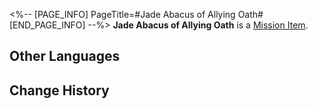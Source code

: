 <%-- [PAGE_INFO]
PageTitle=#Jade Abacus of Allying Oath#
[END_PAGE_INFO] --%>
{{Item Infobox
|id          = 140281
|image       = Item Jade Abacus of Allying Oath.png{{subst:void|<!--$UPLOAD:<<SpriteOutput/ItemFigures/140281.png>-<Item Jade Abacus of Allying Oath.png>-<Item Icons>>-->}}
|type        = Mission Item
|invCategory = Missions
|rarity      = 5
|effect      = 
|description = One half of the jade abacus of allying oath gifted to you by Jing Yuan. Hold on to the jade abacus and send out information, and the other half will immediately receive it. No matter the distance, the Luofu Cloud Knights will surely arrive at your side and carry out your request.
}}
'''Jade Abacus of Allying Oath''' is a [[Mission Item]].

==Other Languages==
{{Other Languages
|en   = Jade Abacus of Allying Oath
|zhs  = 结盟玉兆
|zht  = 結盟玉兆
|ja   = 結盟玉兆
|ko   = 결맹 옥조
|es   = Ábaco de jade de la alianza
|fr   = Boulier de jade du serment d'alliance
|ru   = Нефритовые счёты союзника
|th   = Jade Abacus แห่งพันธมิตร
|vi   = Bàn Tính Ngọc Kết Liên Minh
|de   = Jade-Abakus des einenden Eides
|id   = Jade Abacus Aliansi
|pt   = Ábaco de Jade do Juramento Aliado
}}

==Change History==
{{Change History|1.3}}